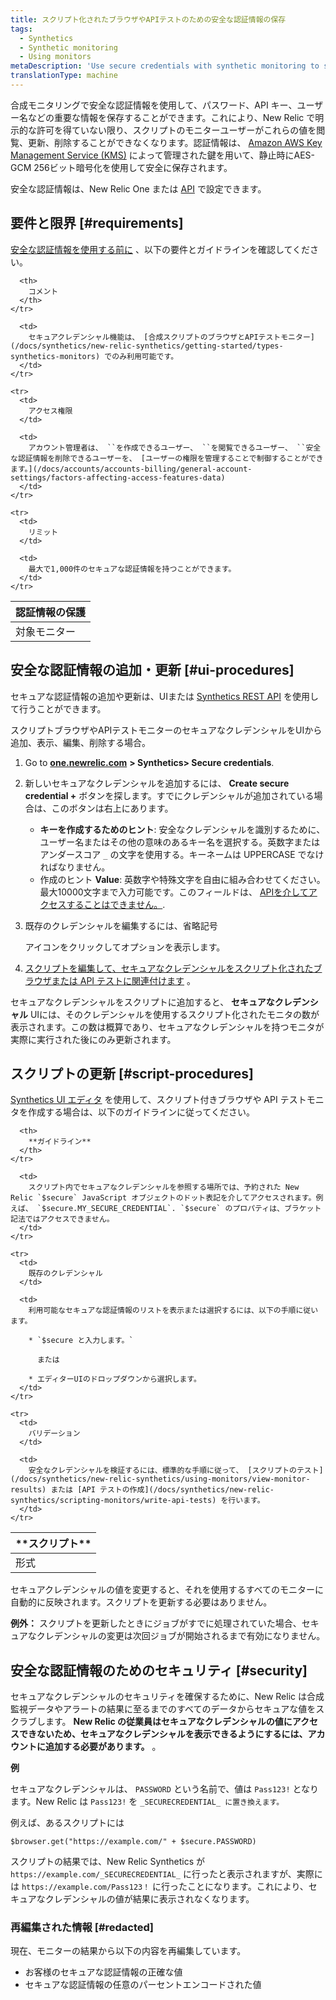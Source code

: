 ```yaml
---
title: スクリプト化されたブラウザやAPIテストのための安全な認証情報の保存
tags:
  - Synthetics
  - Synthetic monitoring
  - Using monitors
metaDescription: 'Use secure credentials with synthetic monitoring to store critical information, such as passwords, API keys, usernames, etc.'
translationType: machine
---
```


合成モニタリングで安全な認証情報を使用して、パスワード、API キー、ユーザー名などの重要な情報を保存することができます。これにより、New Relic で明示的な許可を得ていない限り、スクリプトのモニターユーザーがこれらの値を閲覧、更新、削除することができなくなります。認証情報は、 [Amazon AWS Key Management Service (KMS)](https://aws.amazon.com/kms/) によって管理された鍵を用いて、静止時にAES-GCM 256ビット暗号化を使用して安全に保存されます。

安全な認証情報は、New Relic One または [API](/docs/apis/synthetics-rest-api/secure-credentials-examples/use-synthetics-secure-credentials-apis) で設定できます。

## 要件と限界 [#requirements]

[安全な認証情報を使用する前に](#ui-procedures) 、以下の要件とガイドラインを確認してください。

<table>
  <thead>
    <tr>
      <th style={{ width: "200px" }}>
        認証情報の保護
      </th>

      <th>
        コメント
      </th>
    </tr>
  </thead>

  <tbody>
    <tr>
      <td>
        対象モニター
      </td>

      <td>
        セキュアクレデンシャル機能は、 [合成スクリプトのブラウザとAPIテストモニター](/docs/synthetics/new-relic-synthetics/getting-started/types-synthetics-monitors) でのみ利用可能です。
      </td>
    </tr>

    <tr>
      <td>
        アクセス権限
      </td>

      <td>
        アカウント管理者は、 ``を作成できるユーザー、 ``を閲覧できるユーザー、 ``安全な認証情報を削除できるユーザーを、 [ユーザーの権限を管理することで制御することができます。](/docs/accounts/accounts-billing/general-account-settings/factors-affecting-access-features-data)
      </td>
    </tr>

    <tr>
      <td>
        リミット
      </td>

      <td>
        最大で1,000件のセキュアな認証情報を持つことができます。
      </td>
    </tr>
  </tbody>
</table>

## 安全な認証情報の追加・更新 [#ui-procedures]

セキュアな認証情報の追加や更新は、UIまたは [Synthetics REST API](/docs/apis/synthetics-rest-api/secure-credentials-examples/use-synthetics-secure-credentials-apis#add-secure-credential) を使用して行うことができます。

スクリプトブラウザやAPIテストモニターのセキュアなクレデンシャルをUIから追加、表示、編集、削除する場合。

1. Go to [**one.newrelic.com**](http://one.newrelic.com/) **> Synthetics> Secure credentials**.

2. 新しいセキュアなクレデンシャルを追加するには、 **Create secure credential +** ボタンを探します。すでにクレデンシャルが追加されている場合は、このボタンは右上にあります。

   * **キーを作成するためのヒント**: 安全なクレデンシャルを識別するために、ユーザー名またはその他の意味のあるキー名を選択する。英数字またはアンダースコア `_` の文字を使用する。キーネームは UPPERCASE でなければなりません。
   * 作成のヒント **Value**: 英数字や特殊文字を自由に組み合わせてください。最大10000文字まで入力可能です。このフィールドは、 [APIを介してアクセスすることはできません。](/docs/apis/synthetics-rest-api/secure-credentials-examples/use-synthetics-secure-credentials-apis).

3. 既存のクレデンシャルを編集するには、省略記号

   <Icon name="fe-more-horizontal"/>

   アイコンをクリックしてオプションを表示します。

4. [スクリプトを編集して、セキュアなクレデンシャルをスクリプト化されたブラウザまたは API テストに関連付けます](#script-procedures) 。

セキュアなクレデンシャルをスクリプトに追加すると、 **セキュアなクレデンシャル** UIには、そのクレデンシャルを使用するスクリプト化されたモニタの数が表示されます。この数は概算であり、セキュアなクレデンシャルを持つモニタが実際に実行された後にのみ更新されます。

## スクリプトの更新 [#script-procedures]

[Synthetics UI エディタ](/docs/synthetics/new-relic-synthetics/scripting-monitors/write-scripted-browsers) を使用して、スクリプト付きブラウザや API テストモニタを作成する場合は、以下のガイドラインに従ってください。

<table>
  <thead>
    <tr>
      <th style={{ width: "200px" }}>
        **スクリプト**
      </th>

      <th>
        **ガイドライン**
      </th>
    </tr>
  </thead>

  <tbody>
    <tr>
      <td>
        形式
      </td>

      <td>
        スクリプト内でセキュアなクレデンシャルを参照する場所では、予約された New Relic `$secure` JavaScript オブジェクトのドット表記を介してアクセスされます。例えば、 `$secure.MY_SECURE_CREDENTIAL`. `$secure` のプロパティは、ブラケット記法ではアクセスできません。
      </td>
    </tr>

    <tr>
      <td>
        既存のクレデンシャル
      </td>

      <td>
        利用可能なセキュアな認証情報のリストを表示または選択するには、以下の手順に従います。

        * `$secure と入力します。`

          または

        * エディターUIのドロップダウンから選択します。
      </td>
    </tr>

    <tr>
      <td>
        バリデーション
      </td>

      <td>
        安全なクレデンシャルを検証するには、標準的な手順に従って、 [スクリプトのテスト](/docs/synthetics/new-relic-synthetics/using-monitors/view-monitor-results) または [API テストの作成](/docs/synthetics/new-relic-synthetics/scripting-monitors/write-api-tests) を行います。
      </td>
    </tr>
  </tbody>
</table>

セキュアクレデンシャルの値を変更すると、それを使用するすべてのモニターに自動的に反映されます。スクリプトを更新する必要はありません。

**例外：** スクリプトを更新したときにジョブがすでに処理されていた場合、セキュアなクレデンシャルの変更は次回ジョブが開始されるまで有効になりません。

## 安全な認証情報のためのセキュリティ [#security]

セキュアなクレデンシャルのセキュリティを確保するために、New Relic は合成監視データやアラートの結果に至るまでのすべてのデータからセキュアな値をスクラブします。 **New Relic の従業員はセキュアなクレデンシャルの値にアクセスできないため、セキュアなクレデンシャルを表示できるようにするには、アカウントに追加する必要があります。** 。

**例**

セキュアなクレデンシャルは、 `PASSWORD` という名前で、値は `Pass123!` となります。New Relic は `Pass123!` を `_SECURECREDENTIAL_ に置き換えます。`

例えば、あるスクリプトには

```
$browser.get("https://example.com/" + $secure.PASSWORD)
```

スクリプトの結果では、New Relic Synthetics が `https://example.com/_SECURECREDENTIAL_` に行ったと表示されますが、実際には `https://example.com/Pass123！` に行ったことになります。これにより、セキュアなクレデンシャルの値が結果に表示されなくなります。

### 再編集された情報 [#redacted]

現在、モニターの結果から以下の内容を再編集しています。

* お客様のセキュアな認証情報の正確な値
* セキュアな認証情報の任意のパーセントエンコードされた値